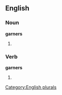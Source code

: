 
==English==

===Noun===
'''garners'''

# {{plural of |[[garner]]}}

===Verb===
'''garners'''

# {{third-person singular of|[[garner]]}}

[[Category:English plurals]]